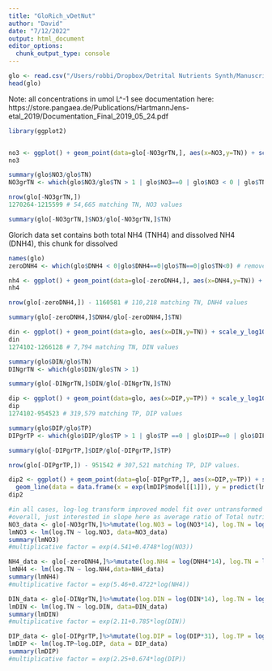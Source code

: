 ```yaml
---
title: "GloRich_vDetNut"
author: "David"
date: "7/12/2022"
output: html_document
editor_options: 
  chunk_output_type: console
---
```


```r

glo <- read.csv("/Users/robbi/Dropbox/Detrital Nutrients Synth/Manuscript Dev/Temporal Trends ms/Code/hydrochemistry.csv")
head(glo)

```

Note: all concentrations in umol L^-1
see documentation here: https://store.pangaea.de/Publications/HartmannJens-etal_2019/Documentation_Final_2019_05_24.pdf

```r

library(ggplot2)


no3 <- ggplot() + geom_point(data=glo[-NO3grTN,], aes(x=NO3,y=TN)) + scale_y_log10() + scale_x_log10() 
no3

summary(glo$NO3/glo$TN)
NO3grTN <- which(glo$NO3/glo$TN > 1 | glo$NO3==0 | glo$NO3 < 0 | glo$TN < 0 | glo$TN == 0) # remove zero or negative values, and any NO3 > TN

nrow(glo[-NO3grTN,])
1270264-1215599 # 54,665 matching TN, NO3 values

summary(glo[-NO3grTN,]$NO3/glo[-NO3grTN,]$TN)


```

Glorich data set contains both total NH4 (TNH4) and dissolved NH4 (DNH4), this chunk for dissolved
```r

names(glo)
zeroDNH4 <- which(glo$DNH4 < 0|glo$DNH4==0|glo$TN==0|glo$TN<0) # remove negative or zero values.

nh4 <- ggplot() + geom_point(data=glo[-zeroDNH4,], aes(x=DNH4,y=TN)) + scale_y_log10() + scale_x_log10() 
nh4

nrow(glo[-zeroDNH4,]) - 1160581 # 110,218 matching TN, DNH4 values

summary(glo[-zeroDNH4,]$DNH4/glo[-zeroDNH4,]$TN)

```

```r

din <- ggplot() + geom_point(data=glo, aes(x=DIN,y=TN)) + scale_y_log10() + scale_x_log10() 
din
1274102-1266128 # 7,794 matching TN, DIN values

summary(glo$DIN/glo$TN)
DINgrTN <- which(glo$DIN/glo$TN > 1)

summary(glo[-DINgrTN,]$DIN/glo[-DINgrTN,]$TN)

```

```r

dip <- ggplot() + geom_point(data=glo, aes(x=DIP,y=TP)) + scale_y_log10() + scale_x_log10() 
dip
1274102-954523 # 319,579 matching TP, DIP values

summary(glo$DIP/glo$TP)
DIPgrTP <- which(glo$DIP/glo$TP > 1 | glo$TP ==0 | glo$DIP==0 | glo$DIP < 0) # 15,039 DIP > TP, or TP = 0, or DIP = 0

summary(glo[-DIPgrTP,]$DIP/glo[-DIPgrTP,]$TP)

nrow(glo[-DIPgrTP,]) - 951542 # 307,521 matching TP, DIP values.

dip2 <- ggplot() + geom_point(data=glo[-DIPgrTP,], aes(x=DIP,y=TP)) + scale_y_log10() + scale_x_log10() +
  geom_line(data = data.frame(x = exp(lmDIP$model[[1]]), y = predict(lmDIP), aes(x=x,y=y), color = "red"))
dip2

```


```r

#in all cases, log-log transform improved model fit over untransformed
#overall, just interested in slope here as average ratio of Total nutrient: moiety 
NO3_data <- glo[-NO3grTN,]%>%mutate(log.NO3 = log(NO3*14), log.TN = log(TN*14))
lmNO3 <- lm(log.TN ~ log.NO3, data=NO3_data)
summary(lmNO3)
#multiplicative factor = exp(4.541+0.4748*log(NO3))

NH4_data <- glo[-zeroDNH4,]%>%mutate(log.NH4 = log(DNH4*14), log.TN = log(TN*14))
lmNH4 <- lm(log.TN ~ log.NH4,data=NH4_data)
summary(lmNH4)
#multiplicative factor = exp(5.46+0.4722*log(NH4))

DIN_data <- glo[-DINgrTN,]%>%mutate(log.DIN = log(DIN*14), log.TN = log(TN*14))
lmDIN <- lm(log.TN ~ log.DIN, data=DIN_data)
summary(lmDIN)
#multiplicative factor = exp(2.11+0.785*log(DIN))

DIP_data <- glo[-DIPgrTP,]%>%mutate(log.DIP = log(DIP*31), log.TP = log(TP*31))
lmDIP <- lm(log.TP~log.DIP, data = DIP_data)
summary(lmDIP)
#multiplicative factor = exp(2.25+0.674*log(DIP))

```


